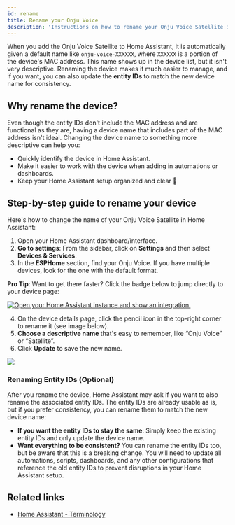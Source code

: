 ```yaml
---
id: rename
title: Rename your Onju Voice
description: 'Instructions on how to rename your Onju Voice Satellite in Home Assistant'
---
```


When you add the Onju Voice Satellite to Home Assistant, it is automatically given a default name like `onju-voice-XXXXXX`, where `XXXXXX` is a portion of the device's MAC address. This name shows up in the device list, but it isn't very descriptive. Renaming the device makes it much easier to manage, and if you want, you can also update the **entity IDs** to match the new device name for consistency.

## Why rename the device?

Even though the entity IDs don't include the MAC address and are functional as they are, having a device name that includes part of the MAC address isn't ideal. Changing the device name to something more descriptive can help you:

- Quickly identify the device in Home Assistant.
- Make it easier to work with the device when adding in automations or dashboards.
- Keep your Home Assistant setup organized and clear 🧹

## Step-by-step guide to rename your device

Here's how to change the name of your Onju Voice Satellite in Home Assistant:

1. Open your Home Assistant dashboard/interface.
2. **Go to settings**: From the sidebar, click on **Settings** and then select **Devices & Services**.
3. In the **ESPHome** section, find your Onju Voice. If you have multiple devices, look for the one with the default format.

  **Pro Tip**: Want to get there faster? Click the badge below to jump directly to your device page:

[![Open your Home Assistant instance and show an integration.](https://my.home-assistant.io/badges/integration.svg)][esphome-devices]

4. On the device details page, click the pencil icon in the top-right corner to rename it (see image below).
5. **Choose a descriptive name** that's easy to remember, like “Onju Voice” or “Satellite”.
6. Click **Update** to save the new name.

<p align="left">
  <img src={require('@site/static/img/configuration/rename-device.png').default} />
</p>

### Renaming Entity IDs (Optional)

After you rename the device, Home Assistant may ask if you want to also rename the associated entity IDs. The entity IDs are already usable as is, but if you prefer consistency, you can rename them to match the new device name:

- **If you want the entity IDs to stay the same**: Simply keep the existing entity IDs and only update the device name.
- **Want everything to be consistent?** You can rename the entity IDs too, but be aware that this is a breaking change. You will need to update all automations, scripts, dashboards, and any other configurations that reference the old entity IDs to prevent disruptions in your Home Assistant setup.

## Related links

- [Home Assistant - Terminology](https://home-assistant.io/getting-started/concepts-terminology)

[esphome-devices]: https://my.home-assistant.io/redirect/integration/?domain=esphome
